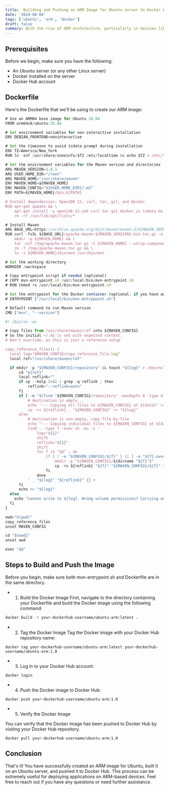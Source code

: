```yaml
---
title:  Building and Pushing an ARM Image for Ubuntu server to Docker Hub
date: '2024-08-04'
tags: ['ubuntu', 'arm', 'docker']
draft: false
summary: With the rise of ARM architecture, particularly in devices like the Raspberry Pi and many modern servers, creating Docker images that support ARM has become increasingly important. In this tutorial, I will walk you through the process of creating a Docker image for ARM architecture using Ubuntu. We will build this image natively on an Ubuntu server and then push it to Docker Hub. This guide will help you leverage ARM-based systems more effectively by creating portable and reusable Docker images.
---
```


## Prerequisites

Before we begin, make sure you have the following:

- An Ubuntu server (or any other Linux server)
- Docker installed on the server
- Docker Hub account

## Dockerfile

Here's the Dockerfile that we'll be using to create our ARM image:

```js:tailwind.config.js
# Use an ARM64 base image for Ubuntu 20.04
FROM arm64v8/ubuntu:20.04

# Set environment variables for non-interactive installation
ENV DEBIAN_FRONTEND=noninteractive

# Set the timezone to avoid tzdata prompt during installation
ENV TZ=America/New_York
RUN ln -snf /usr/share/zoneinfo/$TZ /etc/localtime && echo $TZ > /etc/timezone

# Set the environment variables for the Maven version and directories
ARG MAVEN_VERSION=3.8.1
ARG USER_HOME_DIR="/root"
ARG MAVEN_HOME="/usr/share/maven"
ENV MAVEN_HOME=${MAVEN_HOME}
ENV MAVEN_CONFIG="${USER_HOME_DIR}/.m2"
ENV PATH=${MAVEN_HOME}/bin:${PATH}

# Install dependencies: OpenJDK 11, curl, tar, git, and Docker
RUN apt-get update && \
    apt-get install -y openjdk-11-jdk curl tar git docker.io tzdata && \
    rm -rf /var/lib/apt/lists/*

# Install Maven
ARG BASE_URL=https://archive.apache.org/dist/maven/maven-3/${MAVEN_VERSION}/binaries
RUN curl -fsSL ${BASE_URL}/apache-maven-${MAVEN_VERSION}-bin.tar.gz -o /tmp/apache-maven.tar.gz && \
    mkdir -p ${MAVEN_HOME} && \
    tar -xzf /tmp/apache-maven.tar.gz -C ${MAVEN_HOME} --strip-components=1 && \
    rm -f /tmp/apache-maven.tar.gz && \
    ln -s ${MAVEN_HOME}/bin/mvn /usr/bin/mvn

# Set the working directory
WORKDIR /workspace

# Copy entrypoint script if needed (optional)
# COPY mvn-entrypoint.sh /usr/local/bin/mvn-entrypoint.sh
# RUN chmod +x /usr/local/bin/mvn-entrypoint.sh

# Set the entrypoint for the Docker container (optional, if you have an entrypoint script)
# ENTRYPOINT ["/usr/local/bin/mvn-entrypoint.sh"]

# Default command to run Maven version
CMD ["mvn", "--version"]

```

```js:tailwind.config.js
#! /bin/sh -eu

# Copy files from /usr/share/maven/ref into ${MAVEN_CONFIG}
# So the initial ~/.m2 is set with expected content.
# Don't override, as this is just a reference setup

copy_reference_files() {
  local log="$MAVEN_CONFIG/copy_reference_file.log"
  local ref="/usr/share/maven/ref"

  if mkdir -p "${MAVEN_CONFIG}/repository" && touch "${log}" > /dev/null 2>&1 ; then
      cd "${ref}"
      local reflink=""
      if cp --help 2>&1 | grep -q reflink ; then
          reflink="--reflink=auto"
      fi
      if [ -n "$(find "${MAVEN_CONFIG}/repository" -maxdepth 0 -type d -empty 2>/dev/null)" ] ; then
          # destination is empty...
          echo "--- Copying all files to ${MAVEN_CONFIG} at $(date)" >> "${log}"
          cp -rv ${reflink} . "${MAVEN_CONFIG}" >> "${log}"
      else
          # destination is non-empty, copy file-by-file
          echo "--- Copying individual files to ${MAVEN_CONFIG} at $(date)" >> "${log}"
          find . -type f -exec sh -eu -c '
              log="${1}"
              shift
              reflink="${1}"
              shift
              for f in "$@" ; do
                  if [ ! -e "${MAVEN_CONFIG}/${f}" ] || [ -e "${f}.override}" ] ; then
                      mkdir -p "${MAVEN_CONFIG}/$(dirname "${f}")"
                      cp -rv ${reflink} "${f}" "${MAVEN_CONFIG}/${f}" >> "${log}"
                  fi
              done
          ' _ "${log}" "${reflink}" {} +
      fi
      echo >> "${log}"
  else
    echo "Cannot write to ${log}. Wrong volume permissions? Carrying on ..."
  fi
}

owd="$(pwd)"
copy_reference_files
unset MAVEN_CONFIG

cd "${owd}"
unset owd

exec "$@"

```

## Steps to Build and Push the Image

Before you begin, make sure both mvn-entrypoint.sh and Dockerfile are in the same directory.


- 1. Build the Docker Image
First, navigate to the directory containing your Dockerfile and build the Docker image using the following command:

```bash
docker build -t your-dockerhub-username/ubuntu-arm:latest .
```
- 2. Tag the Docker Image
Tag the Docker image with your Docker Hub repository name:
```
docker tag your-dockerhub-username/ubuntu-arm:latest your-dockerhub-username/ubuntu-arm:1.0
```

- 3. Log in to your Docker Hub account:

```
docker login
```

- 4. Push the Docker image to Docker Hub:

```
docker push your-dockerhub-username/ubuntu-arm:1.0

```
- 5. Verify the Docker Image
  
You can verify that the Docker image has been pushed to Docker Hub by visiting your Docker Hub repository.

```
docker pull your-dockerhub-username/ubuntu-arm:1.0
```

## Conclusion

That's it! You have successfully created an ARM image for Ubuntu, built it on an Ubuntu server, and pushed it to Docker Hub. This process can be extremely useful for deploying applications on ARM-based devices. Feel free to reach out if you have any questions or need further assistance.


